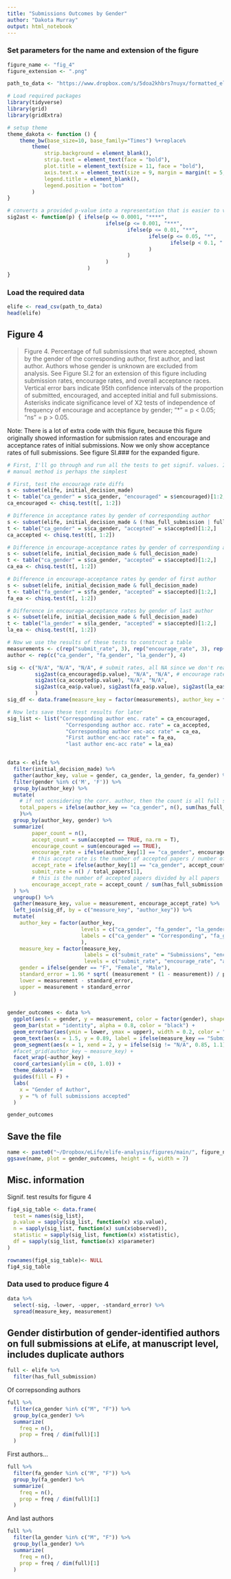 ```yaml
---
title: "Submissions Outcomes by Gender"
author: "Dakota Murray"
output: html_notebook
---
```


### Set parameters for the name and extension of the figure
```r
figure_name <- "fig_4"
figure_extension <- ".png"

path_to_data <- "https://www.dropbox.com/s/5doa2khbrs7nuyx/formatted_elife.csv?dl=1"
```

```r
# Load required packages
library(tidyverse)
library(grid)
library(gridExtra)

# setup theme
theme_dakota <- function () { 
    theme_bw(base_size=10, base_family="Times") %+replace% 
        theme(
            strip.background = element_blank(),
            strip.text = element_text(face = "bold"),
            plot.title = element_text(size = 11, face = "bold"),
            axis.text.x = element_text(size = 9, margin = margin(t = 5, b = 5)),
            legend.title = element_blank(),
            legend.position = "bottom"
        )
}

# converts a provided p-value into a representation that is easier to visualize
sig2ast <- function(p) { ifelse(p <= 0.0001, "****", 
                                ifelse(p <= 0.001, "***", 
                                       ifelse(p <= 0.01, "**", 
                                              ifelse(p <= 0.05, "*", 
                                                     ifelse(p < 0.1, ".", "ns")
                                              )
                                       )
                                )
                          )
}
```

### Load the required data
```r
elife <- read_csv(path_to_data)
head(elife)
```

## Figure 4

> Figure 4. Percentage of full submissions that were accepted, shown by the gender of the corresponding author, first author, and last author. Authors whose gender is unknown are excluded from analysis. See Figure SI.2 for an extension of this figure including submission rates, encourage rates, and overall acceptance races. Vertical error bars indicate 95th confidence intervals of the proportion of submitted, encouraged, and accepted initial and full submissions. Asterisks indicate significance level of X2 tests of independence of frequency of encourage and acceptance by gender; “\*” = p < 0.05; “ns” = p > 0.05.

Note: There is a lot of extra code with this figure, because this figure originally showed informastion for submission rates and encourage and acceptance rates of initial submissions. Now we only show acceptance rates of full submissions. See figure SI.### for the expanded figure. 

```r
# First, I'll go through and run all the tests to get signif. values. I toyed around with ways to do this more programatically, but I think that this
# manual method is perhaps the simplest

# First, test the encourage rate diffs
s <- subset(elife, initial_decision_made)
t <- table("ca_gender" = s$ca_gender, "encouraged" = s$encouraged)[1:2,]
ca_encouraged <- chisq.test(t[, 1:2])

# Difference in acceptance rates by gender of corresponding author
s <- subset(elife, initial_decision_made & (!has_full_submission | full_decision_made))
t <- table("ca_gender" = s$ca_gender, "accepted" = s$accepted)[1:2,]
ca_accepted <- chisq.test(t[, 1:2])

# Difference in encourage-acceptance rates by gender of corresponding author
s <- subset(elife, initial_decision_made & full_decision_made)
t <- table("ca_gender" = s$ca_gender, "accepted" = s$accepted)[1:2,]
ca_ea <- chisq.test(t[, 1:2])

# Difference in encourage-acceptance rates by gender of first author
s <- subset(elife, initial_decision_made & full_decision_made)
t <- table("fa_gender" = s$fa_gender, "accepted" = s$accepted)[1:2,]
fa_ea <- chisq.test(t[, 1:2])

# Difference in encourage-acceptance rates by gender of last author
s <- subset(elife, initial_decision_made & full_decision_made)
t <- table("la_gender" = s$la_gender, "accepted" = s$accepted)[1:2,]
la_ea <- chisq.test(t[, 1:2])

# Now we use the results of these tests to construct a table
measurements <- c(rep("submit_rate", 3), rep("encourage_rate", 3), rep("accept_rate", 3), rep("encourage_accept_rate", 3))
author <- rep(c("ca_gender", "fa_gender", "la_gender"), 4)

sig <- c("N/A", "N/A", "N/A", # submit rates, all NA since we don't really compare this
         sig2ast(ca_encouraged$p.value), "N/A", "N/A", # encourage rate
         sig2ast(ca_accepted$p.value), "N/A", "N/A", 
         sig2ast(ca_ea$p.value), sig2ast(fa_ea$p.value), sig2ast(la_ea$p.value)
         )
sig_df <- data.frame(measure_key = factor(measurements), author_key = factor(author), sig = sig)

# Now lets save these test results for later
sig_list <- list("Corresponding author enc. rate" = ca_encouraged, 
                   "Corresponding author acc. rate" = ca_accepted, 
                   "Corresponding author enc-acc rate" = ca_ea, 
                   "First author enc-acc rate" = fa_ea, 
                   "last author enc-acc rate" = la_ea)


data <- elife %>%
  filter(initial_decision_made) %>%
  gather(author_key, value = gender, ca_gender, la_gender, fa_gender) %>%
  filter(gender %in% c('M', 'F')) %>%
  group_by(author_key) %>%
  mutate(
    # if not ocnsidering the corr. author, then the count is all full submissions, ie: for when a submission ia made
    total_papers = ifelse(author_key == "ca_gender", n(), sum(has_full_submission))
    )%>%
  group_by(author_key, gender) %>%
  summarize(
        paper_count = n(),
        accept_count = sum(accepted == TRUE, na.rm = T),
        encourage_count = sum(encouraged == TRUE),
        encourage_rate = ifelse(author_key[1] == "ca_gender", encourage_count / n(), NA),
        # this accept rate is the number of accepted papers / number of initial + full submissions
        accept_rate = ifelse(author_key[1] == "ca_gender", accept_count / sum(!has_full_submission | full_decision_made, na.rm = T), NA),
        submit_rate = n() / total_papers[1],
        # this is the number of accepted papers divided by all papers 
        encourage_accept_rate = accept_count / sum(has_full_submission & full_decision_made, na.rm = T)
  ) %>%
  ungroup() %>%
  gather(measure_key, value = measurement, encourage_accept_rate) %>%
  left_join(sig_df, by = c("measure_key", "author_key")) %>%
  mutate(
    author_key = factor(author_key,
                        levels = c("ca_gender", "fa_gender", "la_gender"),
                        labels = c("ca_gender" = "Corresponding", "fa_gender" = "First", "la_gender" = "Last")
                        ),
    measure_key = factor(measure_key, 
                         labels = c("submit_rate" = "Submissions", "encourage_rate" = "Enc %", "accept_rate" = "Overall Acc %", "encourage_accept_rate" = "Accept %"),
                         levels = c("submit_rate", "encourage_rate", "accept_rate", "encourage_accept_rate")),
    gender = ifelse(gender == "F", "Female", "Male"),
    standard_error = 1.96 * sqrt( (measurement * (1 - measurement)) / paper_count),
    lower = measurement - standard_error,
    upper = measurement + standard_error
  )
  
  
gender_outcomes <- data %>%
  ggplot(aes(x = gender, y = measurement, color = factor(gender), shape = factor(gender), fill = factor(gender))) +
  geom_bar(stat = "identity", alpha = 0.8, color = "black") +
  geom_errorbar(aes(ymin = lower, ymax = upper), width = 0.2, color = "black") +
  geom_text(aes(x = 1.5, y = 0.89, label = ifelse(measure_key == "Submissions", "", as.character(sig))), color = "black") +
  geom_segment(aes(x = 1, xend = 2, y = ifelse(sig != "N/A", 0.85, 1.1), yend = ifelse(sig != "N/A", 0.85, 1.1)), color = "black") +
  #facet_grid(author_key ~ measure_key) +
  facet_wrap(~author_key) +
  coord_cartesian(ylim = c(0, 1.0)) +
  theme_dakota() +
  guides(fill = F) +
  labs(
    x = "Gender of Author",
    y = "% of full submissions accepted"
  )

gender_outcomes
```

## Save the file
```r
name <- paste0("~/Dropbox/eLife/elife-analysis/figures/main/", figure_name, figure_extension)
ggsave(name, plot = gender_outcomes, height = 6, width = 7)
```


## Misc. information

Signif. test results for figure 4
```r
fig4_sig_table <- data.frame(
  test = names(sig_list),
  p.value = sapply(sig_list, function(x) x$p.value),
  n = sapply(sig_list, function(x) sum(x$observed)),
  statistic = sapply(sig_list, function(x) x$statistic),
  df = sapply(sig_list, function(x) x$parameter)
)

rownames(fig4_sig_table)<- NULL
fig4_sig_table
```

### Data used to produce figure 4
```r
data %>%
  select(-sig, -lower, -upper, -standard_error) %>%
  spread(measure_key, measurement)
```

## Gender distirbution of gender-identified authors on full submissions at eLife, at manuscript level, includes duplicate authors
```r
full <- elife %>% 
  filter(has_full_submission)
```

Of correpsonding authors
```r
full %>% 
  filter(ca_gender %in% c("M", "F")) %>%
  group_by(ca_gender) %>% 
  summarize(
    freq = n(), 
    prop = freq / dim(full)[1]
  )
```

First authors...
```r
full %>% 
  filter(fa_gender %in% c("M", "F")) %>%
  group_by(fa_gender) %>% 
  summarize(
    freq = n(), 
    prop = freq / dim(full)[1]
  )
```

And last authors
```r
full %>% 
  filter(la_gender %in% c("M", "F")) %>%
  group_by(la_gender) %>% 
  summarize(
    freq = n(), 
    prop = freq / dim(full)[1]
  )
```
